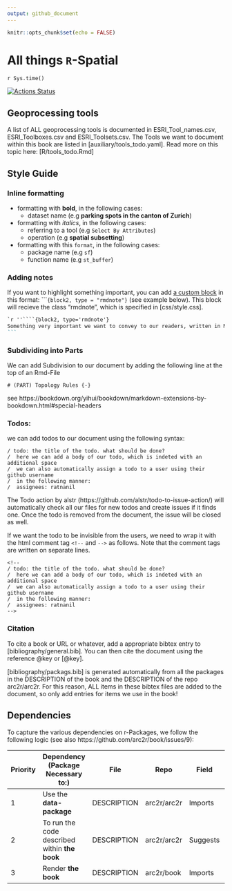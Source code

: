 ```yaml
---
output: github_document
---
```


```r
knitr::opts_chunk$set(echo = FALSE)
```


# All things `R`-Spatial


`r Sys.time()`

[![Actions Status](https://github.com/arc2r/book/workflows/bookdown/badge.svg)](https://github.com/arc2r/book/actions)


## Geoprocessing tools

A list of ALL geoprocessing tools is documented in ESRI_Tool_names.csv, ESRI_Toolboxes.csv and ESRI_Toolsets.csv. The Tools we want to document within this book are listed in [auxiliary/tools_todo.yaml]. Read more on this topic here: [R/tools_todo.Rmd]


## Style Guide


### Inline formatting

- formatting with __bold__, in the following cases:
    - dataset name (e.g __parking spots in the canton of Zurich__)
    
- formatting with _italics_, in the following cases:
    - referring to a tool (e.g `Select By Attributes`) 
    - operation (e.g __spatial subsetting__)

    
- formatting with this `format`, in the following cases:
    - package name (e.g `sf`)
    - function name (e.g `st_buffer`)
    
### Adding notes

If you want to highlight something important, you can add [a custom block](https://bookdown.org/yihui/bookdown/custom-blocks.html) in this format: ````{block2, type = "rmdnote"}` (see example below). This block will recieve the class "rmdnote", which is specified in [css/style.css]. 

````markdown
`r ''````{block2, type='rmdnote'}
Something very important we want to convey to our readers, written in Markdown.
```
````

### Subdividing into Parts

We can add Subdivision to our document by adding the following line at the top of an Rmd-File

```
# (PART) Topology Rules {-}
```

see https://bookdown.org/yihui/bookdown/markdown-extensions-by-bookdown.html#special-headers


### Todos:

we can add todos to our document using the following syntax:

```
/ todo: the title of the todo. what should be done?
/  here we can add a body of our todo, which is indeted with an additional space
/  we can also automatically assign a todo to a user using their github username
/  in the following manner:
/  assignees: ratnanil
```

The Todo action by alstr (https://github.com/alstr/todo-to-issue-action/) will automatically check all our files for new todos and create issues if it finds one. Once the todo is removed from the document, the issue will be closed as well.

If we want the todo to be invisible from the users, we need to wrap it with the html comment tag `<!--` and `-->` as follows. Note that the comment tags are written on separate lines.

```
<!--
/ todo: the title of the todo. what should be done?
/  here we can add a body of our todo, which is indeted with an additional space
/  we can also automatically assign a todo to a user using their github username
/  in the following manner:
/  assignees: ratnanil
-->
```


### Citation

To cite a book or URL or whatever, add a appropriate bibtex entry to [bibliography/general.bib]. You can then cite the document using the reference \@key  or [\@key].

[bibliography/packags.bib] is generated automatically from all the packages in the DESCRIPTION of the book and the DESCRIPTION of the repo arc2r/arc2r. For this reason, ALL items in these bibtex files are added to the document, so only add entries for items we use in the book!


    
## Dependencies

To capture the various dependencies on r-Packages, we follow the following logic (see also https://github.com/arc2r/book/issues/9): 



| Priority 	| Dependency (Package Necessary to:)            	| File        	| Repo        	| Field    	| Eg.                 	|
|----------	|-----------------------------------------------	|-------------	|-------------	|----------	|---------------------	|
| 1        	| Use the **data-package**                      	| DESCRIPTION 	| arc2r/arc2r 	| Imports  	| `sf`, `raster`          	|
| 2        	| To run the code described within **the book** 	| DESCRIPTION 	| arc2r/arc2r 	| Suggests 	| `gstat`, `tmap`, `dplyr`  	|
| 3        	| Render **the book**                           	| DESCRIPTION 	| arc2r/book  	| Imports  	| `bookdown`, `rmarkdown` 	|
